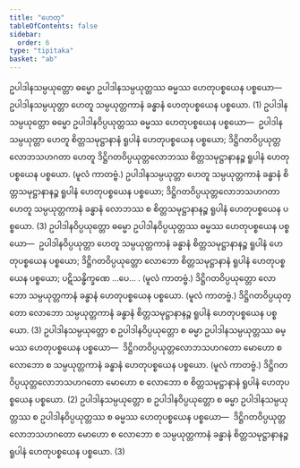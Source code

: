 ```yaml
---
title: "ဟေတု"
tableOfContents: false
sidebar:
  order: 6
type: "tipitaka"
basket: "ab"
---
```



<DynamicBreadcrumb />

<Division number="63">

<Paragraph number="3693">
ဥပါဒါနသမ္ပယုတ္တော ဓမ္မော ဥပါဒါနသမ္ပယုတ္တဿ ဓမ္မဿ ဟေတုပစ္စယေန ပစ္စယော—  ဥပါဒါနသမ္ပယုတ္တာ ဟေတူ သမ္ပယုတ္တကာနံ ခန္ဓာနံ ဟေတုပစ္စယေန ပစ္စယော. (1)
</Paragraph>

<Paragraph number="3694">
ဥပါဒါနသမ္ပယုတ္တော ဓမ္မော ဥပါဒါနဝိပ္ပယုတ္တဿ ဓမ္မဿ ဟေတုပစ္စယေန ပစ္စယော—  ဥပါဒါနသမ္ပယုတ္တာ ဟေတူ စိတ္တသမုဋ္ဌာနာနံ ရူပါနံ ဟေတုပစ္စယေန ပစ္စယော; ဒိဋ္ဌိဂတဝိပ္ပယုတ္တလောဘသဟဂတာ ဟေတူ ဒိဋ္ဌိဂတဝိပ္ပယုတ္တလောဘဿ စိတ္တသမုဋ္ဌာနာနဉ္စ ရူပါနံ ဟေတုပစ္စယေန ပစ္စယော. (မူလံ ကာတဗ္ဗံ.) ဥပါဒါနသမ္ပယုတ္တာ ဟေတူ သမ္ပယုတ္တကာနံ ခန္ဓာနံ စိတ္တသမုဋ္ဌာနာနဉ္စ ရူပါနံ ဟေတုပစ္စယေန ပစ္စယော; ဒိဋ္ဌိဂတဝိပ္ပယုတ္တလောဘသဟဂတာ ဟေတူ သမ္ပယုတ္တကာနံ ခန္ဓာနံ လောဘဿ စ စိတ္တသမုဋ္ဌာနာနဉ္စ ရူပါနံ ဟေတုပစ္စယေန ပစ္စယော. (3)
</Paragraph>

</Division>
<Division number="64">

<Paragraph number="3695">
ဥပါဒါနဝိပ္ပယုတ္တော ဓမ္မော ဥပါဒါနဝိပ္ပယုတ္တဿ ဓမ္မဿ ဟေတုပစ္စယေန ပစ္စယော—  ဥပါဒါနဝိပ္ပယုတ္တာ ဟေတူ သမ္ပယုတ္တကာနံ ခန္ဓာနံ စိတ္တသမုဋ္ဌာနာနဉ္စ ရူပါနံ ဟေတုပစ္စယေန ပစ္စယော; ဒိဋ္ဌိဂတဝိပ္ပယုတ္တော လောဘော စိတ္တသမုဋ္ဌာနာနံ ရူပါနံ ဟေတုပစ္စယေန ပစ္စယော; ပဋိသန္ဓိက္ခဏေ …ပေ… . (မူလံ ကာတဗ္ဗံ.) ဒိဋ္ဌိဂတဝိပ္ပယုတ္တော လောဘော သမ္ပယုတ္တကာနံ ခန္ဓာနံ ဟေတုပစ္စယေန ပစ္စယော. (မူလံ ကာတဗ္ဗံ.) ဒိဋ္ဌိဂတဝိပ္ပယုတ္တော လောဘော သမ္ပယုတ္တကာနံ ခန္ဓာနံ စိတ္တသမုဋ္ဌာနာနဉ္စ ရူပါနံ ဟေတုပစ္စယေန ပစ္စယော. (3)
</Paragraph>

</Division>
<Division number="65">

<Paragraph number="3696">
ဥပါဒါနသမ္ပယုတ္တော စ ဥပါဒါနဝိပ္ပယုတ္တော စ ဓမ္မာ ဥပါဒါနသမ္ပယုတ္တဿ ဓမ္မဿ ဟေတုပစ္စယေန ပစ္စယော—  ဒိဋ္ဌိဂတဝိပ္ပယုတ္တလောဘသဟဂတော မောဟော စ လောဘော စ သမ္ပယုတ္တကာနံ ခန္ဓာနံ ဟေတုပစ္စယေန ပစ္စယော. (မူလံ ကာတဗ္ဗံ.) ဒိဋ္ဌိဂတဝိပ္ပယုတ္တလောဘသဟဂတော မောဟော စ လောဘော စ စိတ္တသမုဋ္ဌာနာနံ ရူပါနံ ဟေတုပစ္စယေန ပစ္စယော. (2)
</Paragraph>

<Paragraph number="3697">
ဥပါဒါနသမ္ပယုတ္တော စ ဥပါဒါနဝိပ္ပယုတ္တော စ ဓမ္မာ ဥပါဒါနသမ္ပယုတ္တဿ စ ဥပါဒါနဝိပ္ပယုတ္တဿ စ ဓမ္မဿ ဟေတုပစ္စယေန ပစ္စယော—  ဒိဋ္ဌိဂတဝိပ္ပယုတ္တလောဘသဟဂတော မောဟော စ လောဘော စ သမ္ပယုတ္တကာနံ ခန္ဓာနံ စိတ္တသမုဋ္ဌာနာနဉ္စ ရူပါနံ ဟေတုပစ္စယေန ပစ္စယော. (3)
</Paragraph>
</Division>